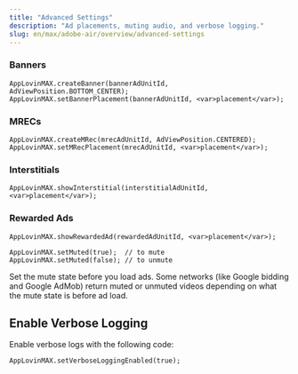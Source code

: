 ```yaml
---
title: "Advanced Settings"
description: "Ad placements, muting audio, and verbose logging."
slug: en/max/adobe-air/overview/advanced-settings
---
```


<AdPlacements />

### Banners
```actionscript-3
AppLovinMAX.createBanner(bannerAdUnitId, AdViewPosition.BOTTOM_CENTER);
AppLovinMAX.setBannerPlacement(bannerAdUnitId, <var>placement</var>);
```

### MRECs
```actionscript-3
AppLovinMAX.createMRec(mrecAdUnitId, AdViewPosition.CENTERED);
AppLovinMAX.setMRecPlacement(mrecAdUnitId, <var>placement</var>);
```

### Interstitials
```actionscript-3
AppLovinMAX.showInterstitial(interstitialAdUnitId, <var>placement</var>);
```

### Rewarded Ads
```actionscript-3
AppLovinMAX.showRewardedAd(rewardedAdUnitId, <var>placement</var>);
```

<MuteAudio />

```actionscript-3
AppLovinMAX.setMuted(true);  // to mute
AppLovinMAX.setMuted(false); // to unmute
```

<Callout type="warning">
Set the mute state before you load ads.
Some networks (like Google bidding and Google AdMob) return muted or unmuted videos depending on what the mute state is before ad load.
</Callout>

## Enable Verbose Logging
Enable verbose logs with the following code:
```actionscript-3
AppLovinMAX.setVerboseLoggingEnabled(true);
```

<VerboseLogging />
